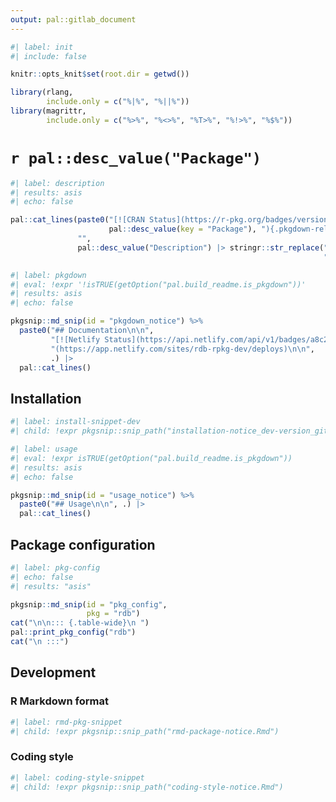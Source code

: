 ```yaml
---
output: pal::gitlab_document
---
```


```r
#| label: init
#| include: false

knitr::opts_knit$set(root.dir = getwd())

library(rlang,
        include.only = c("%|%", "%||%"))
library(magrittr,
        include.only = c("%>%", "%<>%", "%T>%", "%!>%", "%$%"))
```

# `r pal::desc_value("Package")`

```r
#| label: description
#| results: asis
#| echo: false

pal::cat_lines(paste0("[![CRAN Status](https://r-pkg.org/badges/version/", pal::desc_value(key = "Package"), ")](https://cran.r-project.org/package=",
                      pal::desc_value(key = "Package"), "){.pkgdown-release}"),
               "",
               pal::desc_value("Description") |> stringr::str_replace("(Centre for Democracy Studies Aarau \\(ZDA\\))",
                                                                      "[\\1](https://www.zdaarau.ch/en/)"))
```

```r
#| label: pkgdown
#| eval: !expr '!isTRUE(getOption("pal.build_readme.is_pkgdown"))'
#| results: asis
#| echo: false

pkgsnip::md_snip(id = "pkgdown_notice") %>%
  paste0("## Documentation\n\n",
         "[![Netlify Status](https://api.netlify.com/api/v1/badges/a8c23b19-d831-4621-81a8-0a5a346c3df9/deploy-status)]",
         "(https://app.netlify.com/sites/rdb-rpkg-dev/deploys)\n\n",
         .) |>
  pal::cat_lines()
```

## Installation

```r
#| label: install-snippet-dev
#| child: !expr pkgsnip::snip_path("installation-notice_dev-version_gitlab.Rmd")
```

```r
#| label: usage
#| eval: !expr isTRUE(getOption("pal.build_readme.is_pkgdown"))
#| results: asis
#| echo: false

pkgsnip::md_snip(id = "usage_notice") %>%
  paste0("## Usage\n\n", .) |>
  pal::cat_lines()
```

## Package configuration

```r
#| label: pkg-config
#| echo: false
#| results: "asis"

pkgsnip::md_snip(id = "pkg_config",
                 pkg = "rdb")
cat("\n\n::: {.table-wide}\n ")
pal::print_pkg_config("rdb")
cat("\n :::")
```

## Development

### R Markdown format

```r
#| label: rmd-pkg-snippet
#| child: !expr pkgsnip::snip_path("rmd-package-notice.Rmd")
```

### Coding style

```r
#| label: coding-style-snippet
#| child: !expr pkgsnip::snip_path("coding-style-notice.Rmd")
```
